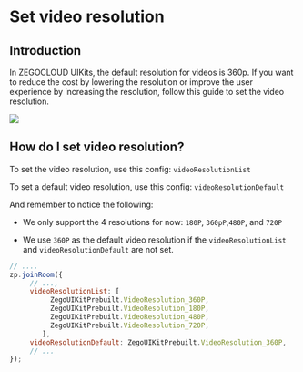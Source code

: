 # Set video resolution


## Introduction


In ZEGOCLOUD UIKits, the default resolution for videos is 360p. If you want to reduce the cost by lowering the resolution or improve the user experience by increasing the resolution, follow this guide to set the video resolution.

<Frame width="512" height="auto" caption="">
  <img src="https://storage.zego.im/sdk-doc/Pics/Prebuilt_Web/set_video_resolution.png" />
</Frame>

## How do I set video resolution?

To set the video resolution, use this config: `videoResolutionList`


To set a default video resolution, use this config: `videoResolutionDefault`

And remember to notice the following:

- We only support the 4 resolutions for now: `180P`, `360pP`,`480P`, and `720P`

- We use `360P` as the default video resolution if the `videoResolutionList` and `videoResolutionDefault` are not set.

```js
// ....
zp.joinRoom({
     // ...,
     videoResolutionList: [
          ZegoUIKitPrebuilt.VideoResolution_360P,
          ZegoUIKitPrebuilt.VideoResolution_180P,
          ZegoUIKitPrebuilt.VideoResolution_480P,
          ZegoUIKitPrebuilt.VideoResolution_720P,
        ],
     videoResolutionDefault: ZegoUIKitPrebuilt.VideoResolution_360P, 
     // ...
});
```
